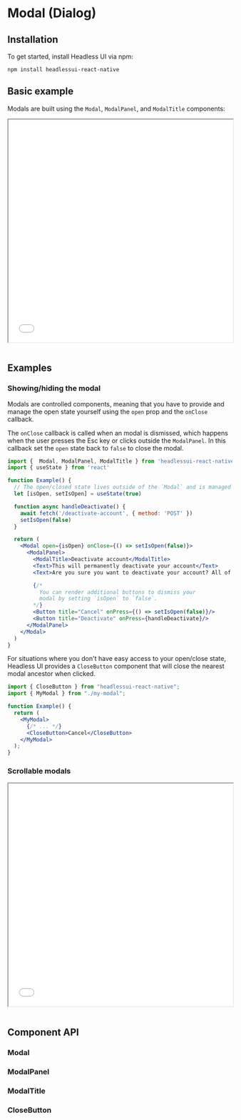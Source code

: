
# Modal (Dialog)

## Installation

To get started, install Headless UI via npm:

```
npm install headlessui-react-native
```

## Basic example

Modals are built using the `Modal`, `ModalPanel`, and `ModalTitle` components:

<iframe
  src={`${SHOWCASE_HOST}/components/modal`}
  width="100%"
  height="500px"
></iframe>

```jsx file=<rootDir>/node_modules/headlessui-react-native-example-ui/src/modal/modal-example.tsx

```

## Examples

### Showing/hiding the modal

Modals are controlled components, meaning that you have to provide and manage the open state yourself using the `open` prop and the `onClose` callback.

The `onClose` callback is called when an modal is dismissed, which happens when the user presses the Esc key or clicks outside the `ModalPanel`. In this callback set the `open` state back to `false` to close the modal.

```jsx
import {  Modal, ModalPanel, ModalTitle } from 'headlessui-react-native'
import { useState } from 'react'

function Example() {
  // The open/closed state lives outside of the `Modal` and is managed by you
  let [isOpen, setIsOpen] = useState(true)

  function async handleDeactivate() {
    await fetch('/deactivate-account', { method: 'POST' })
    setIsOpen(false)
  }

  return (
    <Modal open={isOpen} onClose={() => setIsOpen(false)}>
      <ModalPanel>
        <ModalTitle>Deactivate account</ModalTitle>
        <Text>This will permanently deactivate your account</Text>
        <Text>Are you sure you want to deactivate your account? All of your data will be permanently removed.</Text>

        {/*
          You can render additional buttons to dismiss your
          modal by setting `isOpen` to `false`.
        */}
        <Button title="Cancel" onPress={() => setIsOpen(false)}/>
        <Button title="Deactivate" onPress={handleDeactivate}/>
      </ModalPanel>
    </Modal>
  )
}
```

For situations where you don't have easy access to your open/close state, Headless UI provides a `CloseButton` component that will close the nearest modal ancestor when clicked.

```jsx
import { CloseButton } from "headlessui-react-native";
import { MyModal } from "./my-modal";

function Example() {
  return (
    <MyModal>
      {/* ... */}
      <CloseButton>Cancel</CloseButton>
    </MyModal>
  );
}
```

### Scrollable modals

<iframe
  src={`${SHOWCASE_HOST}/components/modal/scrollable`}
  width="100%"
  height="500px"
></iframe>

```jsx file=<rootDir>/node_modules/headlessui-react-native-example-ui/src/modal/scrollable-modal-example.tsx

```

## Component API

### Modal

### ModalPanel

### ModalTitle

### CloseButton
